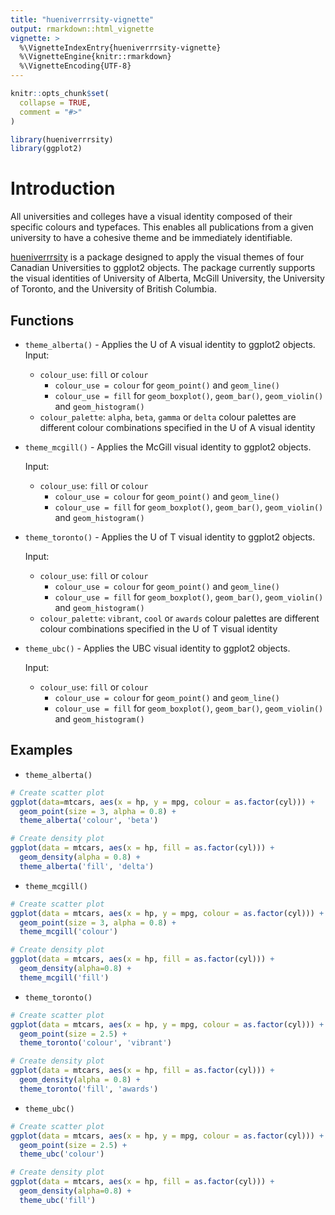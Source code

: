 ```yaml
---
title: "hueniverrrsity-vignette"
output: rmarkdown::html_vignette
vignette: >
  %\VignetteIndexEntry{hueniverrrsity-vignette}
  %\VignetteEngine{knitr::rmarkdown}
  %\VignetteEncoding{UTF-8}
---
```


```r
knitr::opts_chunk$set(
  collapse = TRUE,
  comment = "#>"
)
```

```r
library(hueniverrrsity)
library(ggplot2)
```

# Introduction

All universities and colleges have a visual identity composed of their specific colours and typefaces. This enables all publications from a given university to have a cohesive theme and be immediately identifiable. 

[hueniverrrsity](https://github.com/UBC-MDS/hueniversitypy) is a package designed to apply the visual themes of four Canadian Universities to ggplot2 objects. The package currently supports the visual identities of University of Alberta, McGill University, the University of Toronto, and the University of British Columbia. 

## Functions

* `theme_alberta()` - Applies the U of A visual identity to ggplot2 objects.
  Input:

  - `colour_use`: `fill` or `colour`
      - `colour_use = colour` for `geom_point()` and `geom_line()`
      - `colour_use = fill` for `geom_boxplot()`, `geom_bar()`,
        `geom_violin()` and `geom_histogram()`
  - `colour_palette`: `alpha`, `beta`, `gamma` or `delta`
    colour palettes are different colour combinations specified in the U of A visual identity </br>
    
* `theme_mcgill()` - Applies the McGill visual identity to ggplot2 objects.

  Input:

  - `colour_use`: `fill` or `colour`
      - `colour_use = colour` for `geom_point()` and `geom_line()`
      - `colour_use = fill` for `geom_boxplot()`, `geom_bar()`,
        `geom_violin()` and `geom_histogram()` </br>

* `theme_toronto()` - Applies the U of T visual identity to ggplot2 objects.

  Input:

  - `colour_use`: `fill` or `colour`
      - `colour_use = colour` for `geom_point()` and `geom_line()`
      - `colour_use = fill` for `geom_boxplot()`, `geom_bar()`,
        `geom_violin()` and `geom_histogram()`
  - `colour_palette`: `vibrant`, `cool` or `awards`
    colour palettes are different colour combinations specified in the U of T visual identity </br>

* `theme_ubc()` - Applies the UBC visual identity to ggplot2 objects.
  
  Input:

  - `colour_use`: `fill` or `colour`
      - `colour_use = colour` for `geom_point()` and `geom_line()`
      - `colour_use = fill` for `geom_boxplot()`, `geom_bar()`,
        `geom_violin()` and `geom_histogram()` </br>
        
## Examples

- `theme_alberta()`

``` r
# Create scatter plot
ggplot(data=mtcars, aes(x = hp, y = mpg, colour = as.factor(cyl))) +
  geom_point(size = 3, alpha = 0.8) +
  theme_alberta('colour', 'beta')

# Create density plot
ggplot(data = mtcars, aes(x = hp, fill = as.factor(cyl))) +
  geom_density(alpha = 0.8) +
  theme_alberta('fill', 'delta')
```

- `theme_mcgill()`

``` r
# Create scatter plot
ggplot(data = mtcars, aes(x = hp, y = mpg, colour = as.factor(cyl))) +
  geom_point(size = 3, alpha = 0.8) +
  theme_mcgill('colour')

# Create density plot
ggplot(data = mtcars, aes(x = hp, fill = as.factor(cyl))) +
  geom_density(alpha=0.8) +
  theme_mcgill('fill')
```

- `theme_toronto()`

``` r
# Create scatter plot
ggplot(data = mtcars, aes(x = hp, y = mpg, colour = as.factor(cyl))) +
  geom_point(size = 2.5) +
  theme_toronto('colour', 'vibrant')

# Create density plot
ggplot(data = mtcars, aes(x = hp, fill = as.factor(cyl))) +
  geom_density(alpha = 0.8) +
  theme_toronto('fill', 'awards')
```

- `theme_ubc()`

``` r
# Create scatter plot
ggplot(data = mtcars, aes(x = hp, y = mpg, colour = as.factor(cyl))) +
  geom_point(size = 2.5) +
  theme_ubc('colour')

# Create density plot
ggplot(data = mtcars, aes(x = hp, fill = as.factor(cyl))) +
  geom_density(alpha=0.8) +
  theme_ubc('fill')
```

